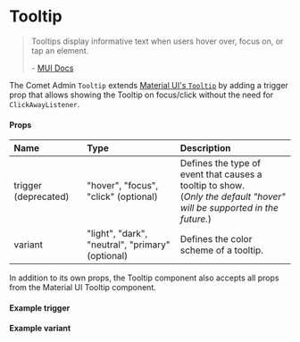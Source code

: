 

<Meta of={TooltipStories} />

# Tooltip

> Tooltips display informative text when users hover over, focus on, or tap an element.
>
> \- [MUI Docs](https://mui.com/material-ui/react-tooltip/)

The Comet Admin `Tooltip` extends [Material UI's `Tooltip`](https://mui.com/material-ui/react-tooltip) by adding a trigger prop that allows showing the Tooltip on focus/click without the need for `ClickAwayListener`.

#### Props

| Name                 | Type                                             | Description                                                                                                                  |
| :------------------- | :----------------------------------------------- | :--------------------------------------------------------------------------------------------------------------------------- |
| trigger (deprecated) | "hover", "focus", "click" (optional)             | Defines the type of event that causes a tooltip to show. <br />(_Only the default "hover" will be supported in the future._) |
| variant              | "light", "dark", "neutral", "primary" (optional) | Defines the color scheme of a tooltip.                                                                                       |

In addition to its own props, the Tooltip component also accepts all props from the Material UI Tooltip component.

#### Example trigger

<Canvas of={TooltipStories.BasicTooltip} />

#### Example variant

<Canvas of={TooltipStories.TooltipVariant} />
